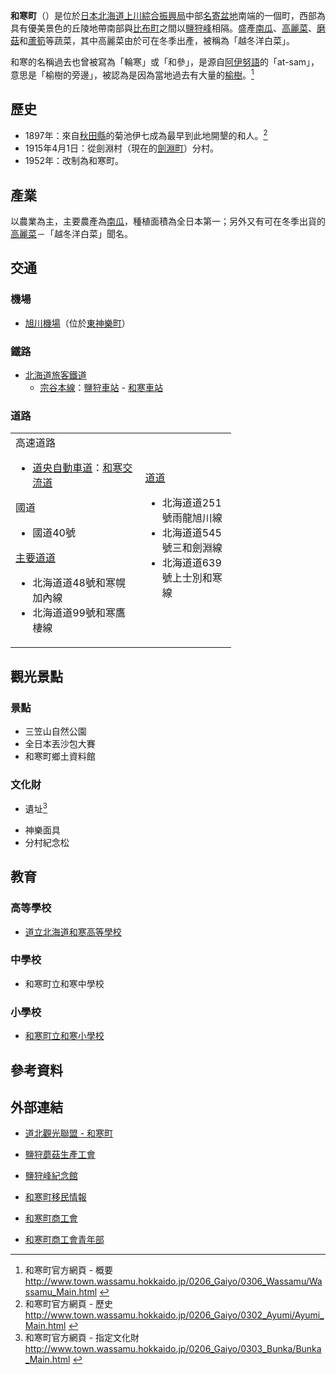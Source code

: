{{日本町村
| 自治體名=和寒
| 町村=町
| 圖像=[[File:Shiokari_Mountain_Pass_Memorial_Hall.jpg|240px]]
| 圖像說明=[[鹽狩鞍部|鹽狩鞍部]]紀念館（[[三浦綾子|三浦綾子]]故居）
| 町村章=[[File:Symbol_of_Wassamu,_Hokkaido.svg|100px]]
| 日文原名=和寒町
| 平假名=わっさむちょう
| 羅馬字拼音=Wassamu-chō
| 都道府縣=北海道
| 支廳=上川綜合振興局
| 郡=上川郡
| 郡連結=上川郡 (天鹽國)
| 編號=01464-8
| 面積=224.83
| 邊界未定=
| 人口=4,186
| 統計時間=2007年6月30日
| 自治體=[[旭川市|旭川市]]、[[鷹棲町|鷹棲町]]、[[比布町|比布町]]、[[士別市|士別市]]、[[劍淵町|劍淵町]]、[[幌加內町|幌加內町]]
| 樹=[[榆樹|榆樹]]
| 花=[[片栗|片栗]]
| 鳥=
| 其他象徵物=
| 其他象徵=
| 首長=
| 郵遞區號=098-0192
| 所在地=上川郡和寒町字西町120番地
| 電話號碼=165-32-2421
| 外部連結={{url|http://www.town.wassamu.hokkaido.jp/}}
| 經度=
| 緯度=
| 地圖=[[File:Wassamu_in_Kamikawa_Subprefecture.gif|200px]]
| 註記=人口：[http://www.pref.hokkaido.lg.jp/sk/tuk/900brr/index.htm 北海道官方網頁]
}}
'''和寒町'''（{{jpn|j=和寒町|hg=わっさむちょう|rm=Wassamu chō|f=y}}）是位於[[日本|日本]][[北海道|北海道]][[上川綜合振興局|上川綜合振興局]]中部[[名寄盆地|名寄盆地]]南端的一個町，西部為具有優美景色的丘陵地帶南部與[[比布町|比布町]]之間以[[鹽狩峰|鹽狩峰]]相隔。盛產[[南瓜|南瓜]]、[[高麗菜|高麗菜]]、[[磨菇|磨菇]]和[[蘆筍|蘆筍]]等蔬菜，其中高麗菜由於可在冬季出產，被稱為「越冬洋白菜」。

和寒的名稱過去也曾被寫為「輪寒」或「和參」，是源自[[阿伊努語|阿伊努語]]的「at-sam」，意思是「榆樹的旁邊」，被認為是因為當地過去有大量的[[榆樹|榆樹]]。<ref>和寒町官方網頁 - 概要 [http://www.town.wassamu.hokkaido.jp/0206_Gaiyo/0306_Wassamu/Wassamu_Main.html http://www.town.wassamu.hokkaido.jp/0206_Gaiyo/0306_Wassamu/Wassamu_Main.html] {{Wayback|url=http://www.town.wassamu.hokkaido.jp/0206_Gaiyo/0306_Wassamu/Wassamu_Main.html |date=20110527020459 }}</ref>

==歷史==
*1897年：來自[[秋田縣|秋田縣]]的菊池伊七成為最早到此地開墾的和人。<ref>和寒町官方網頁 - 歷史 [http://www.town.wassamu.hokkaido.jp/0206_Gaiyo/0302_Ayumi/Ayumi_Main.html http://www.town.wassamu.hokkaido.jp/0206_Gaiyo/0302_Ayumi/Ayumi_Main.html] {{Wayback|url=http://www.town.wassamu.hokkaido.jp/0206_Gaiyo/0302_Ayumi/Ayumi_Main.html |date=20070818110318 }}</ref>
*1915年4月1日：從劍淵村（現在的[[劍淵町|劍淵町]]）分村。
*1952年：改制為和寒町。

==產業==
以農業為主，主要農產為[[南瓜|南瓜]]，種植面積為全日本第一；另外又有可在冬季出貨的[[高麗菜|高麗菜]]－「越冬洋白菜」聞名。 

==交通==
===機場===
*[[旭川機場|旭川機場]]（位於[[東神樂町|東神樂町]]） 

===鐵路===
*[[北海道旅客鐵道|北海道旅客鐵道]]
**[[宗谷本線|宗谷本線]]：[[鹽狩車站|鹽狩車站]] - [[和寒車站|和寒車站]]

===道路===

{| width="70%"
|-----
| valign="top" width="50%" |
;高速道路
*[[道央自動車道|道央自動車道]]：[[和寒交流道|和寒交流道]]
;國道
*國道40號
;[[主要地方道|主要道道]]
*北海道道48號和寒幌加內線
*北海道道99號和寒鷹棲線 
| valign="top" |
;[[都道府縣道|道道]]
*北海道道251號雨龍旭川線
*北海道道545號三和劍淵線
*北海道道639號上士別和寒線
|}

==觀光景點==
===景點===
*三笠山自然公園
*全日本丟沙包大賽
*和寒町鄉土資料館

===文化財===
*{{lang|ja|ペオッペ駅}}遺址<ref>和寒町官方網頁 - 指定文化財 [http://www.town.wassamu.hokkaido.jp/0206_Gaiyo/0303_Bunka/Bunka_Main.html http://www.town.wassamu.hokkaido.jp/0206_Gaiyo/0303_Bunka/Bunka_Main.html] {{Wayback|url=http://www.town.wassamu.hokkaido.jp/0206_Gaiyo/0303_Bunka/Bunka_Main.html |date=20070928111958 }}</ref>
*神樂面具
*分村紀念松

==教育==
===高等學校===
*[https://web.archive.org/web/20070812061515/http://www.wassamu.hokkaido-c.ed.jp/ 道立北海道和寒高等學校]

===中學校===
*和寒町立和寒中學校

===小學校===
*[https://web.archive.org/web/20070817184516/http://academic4.plala.or.jp/washou/top.html 和寒町立和寒小學校]

== 參考資料 ==
{{reflist}}

==外部連結==
{{Commonscat|Wassamu, Hokkaido}}
*{{Ja icon}}[https://web.archive.org/web/20070713194459/http://www15.ocn.ne.jp/~douhoku/wassamu.htm 道北觀光聯盟 - 和寒町]
*{{Ja icon}}[http://www.shiokari.com/ 鹽狩蘑菇生產工會]{{Wayback|url=http://www.shiokari.com/ |date=20200809152250 }}
*{{Ja icon}}[https://web.archive.org/web/20070928111952/http://www.town.wassamu.hokkaido.jp/0201_Kanko/0301_Kanko_Shiokari/0401_Kinenkan/Kinenkan.html 鹽狩峰紀念館]
*{{Ja icon}}[https://web.archive.org/web/20070928111934/http://www.town.wassamu.hokkaido.jp/0208_Ijuu/HokkaidoIjuu_Main.html 和寒町移民情報]
*{{Ja icon}}[https://web.archive.org/web/20071210170147/http://www4.ocn.ne.jp/~wassam/ 和寒町商工會]
*{{Ja icon}}[http://blog.livedoor.jp/wassamusyouten/ 和寒町商工會青年部]{{Wayback|url=http://blog.livedoor.jp/wassamusyouten/ |date=20160304220751 }}

{{上川支廳}}
{{Authority control}}